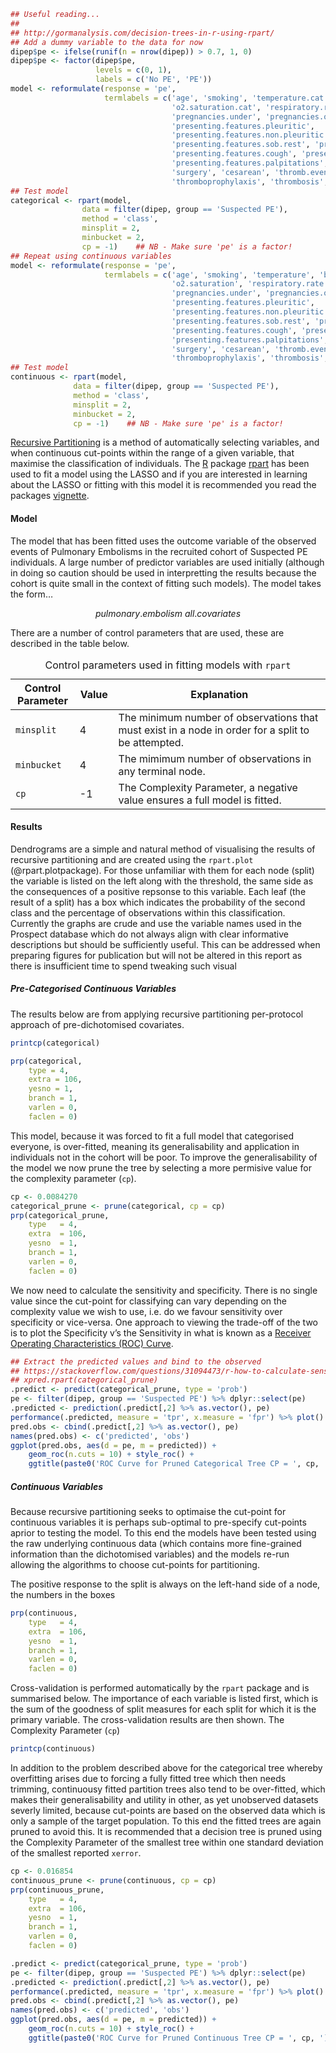 ```r
## Useful reading...
##
## http://gormanalysis.com/decision-trees-in-r-using-rpart/
## Add a dummy variable to the data for now
dipep$pe <- ifelse(runif(n = nrow(dipep)) > 0.7, 1, 0)
dipep$pe <- factor(dipep$pe,
                   levels = c(0, 1),
                   labels = c('No PE', 'PE'))
model <- reformulate(response = 'pe',
                     termlabels = c('age', 'smoking', 'temperature.cat', 'bp.diastolic.cat', 'bp.systolic.cat',
                                    'o2.saturation.cat', 'respiratory.rate.cat', 'bmi.cat',
                                    'pregnancies.under', 'pregnancies.over', 'prev.preg.problem',
                                    'presenting.features.pleuritic',
                                    'presenting.features.non.pleuritic', 'presenting.features.sob.exertion',
                                    'presenting.features.sob.rest', 'presenting.features.haemoptysis',
                                    'presenting.features.cough', 'presenting.features.syncope',
                                    'presenting.features.palpitations', 'presenting.features.other',
                                    'surgery', 'cesarean', 'thromb.event',
                                    'thromboprophylaxis', 'thrombosis', 'preg.post', 'num.fetus'))
## Test model
categorical <- rpart(model,
                data = filter(dipep, group == 'Suspected PE'),
                method = 'class',
                minsplit = 2,
                minbucket = 2,
                cp = -1)    ## NB - Make sure 'pe' is a factor!
## Repeat using continuous variables
model <- reformulate(response = 'pe',
                     termlabels = c('age', 'smoking', 'temperature', 'bp.diastolic', 'bp.systolic',
                                    'o2.saturation', 'respiratory.rate', 'bmi',
                                    'pregnancies.under', 'pregnancies.over', 'prev.preg.problem',
                                    'presenting.features.pleuritic',
                                    'presenting.features.non.pleuritic', 'presenting.features.sob.exertion',
                                    'presenting.features.sob.rest', 'presenting.features.haemoptysis',
                                    'presenting.features.cough', 'presenting.features.syncope',
                                    'presenting.features.palpitations', 'presenting.features.other',
                                    'surgery', 'cesarean', 'thromb.event',
                                    'thromboprophylaxis', 'thrombosis', 'preg.post', 'num.fetus'))
## Test model
continuous <- rpart(model,
              data = filter(dipep, group == 'Suspected PE'),
              method = 'class',
              minsplit = 2,
              minbucket = 2,
              cp = -1)    ## NB - Make sure 'pe' is a factor!


```

[Recursive Partitioning](https://en.wikipedia.org/wiki/Recursive_partitioning) is a method of automatically selecting variables, and when continuous cut-points within the range of a given variable, that maximise the classification of individuals.  The [R](https://www.r-project.org/) package [rpart](https://cran.r-project.org/web/packages/rpart/) has been used to fit a model using the LASSO and if you are interested in learning about the LASSO or fitting with this model it is recommended you read the packages [vignette](https://cran.r-project.org/web/packages/rpart/vignettes/longintro.pdf).

#### Model

The model that has been fitted uses the outcome variable of the observed events of Pulmonary Embolisms in the recruited cohort of Suspected PE individuals.  A large number of predictor variables are used initially (although in doing so caution should be used in interpretting the results because the cohort is quite small in the context of fitting such models).  The model takes the form...

$$
pulmonary.embolism ~ all.covariates
$$

There are a number of control parameters that are used, these are described in the table below.

Table: Control parameters used in fitting models with `rpart`

Control Parameter | Value     | Explanation
------------------|-----------|---------------------------------------------------------
`minsplit`        | 4         | The minimum number of observations that must exist in a node in order for a split to be attempted.
`minbucket`       | 4         | The mimimum number of observations in any terminal node.
`cp`              | -1        | The Complexity Parameter, a negative value ensures a full model is fitted.

#### Results

Dendrograms are a simple and natural method of visualising the results of recursive partitioning and are created using the `rpart.plot` (@rpart.plotpackage).  For those unfamiliar with them for each node (split) the variable is listed on the left along with the threshold, the same side as the consequences of a positive repsonse to this variable.  Each leaf (the result of a split) has a box which indicates the probability of the second class and the percentage of observations within this classification.  Currently the graphs are crude and use the variable names used in the Prospect database which do not always align with clear informative descriptions but should be sufficiently useful.  This can be addressed when preparing figures for publication but will not be altered in this report as there is insufficient time to spend tweaking such visual

##### Pre-Categorised Continuous Variables

The results below are from applying recursive partitioning per-protocol approach of pre-dichotomised covariates.

```r
printcp(categorical)

```

```r
prp(categorical,
    type = 4,
    extra = 106,
    yesno = 1,
    branch = 1,
    varlen = 0,
    faclen = 0)

```
This model, because it was forced to fit a full model that categorised everyone, is over-fitted, meaning its generalisability and application in individuals not in the cohort will be poor.  To improve the generalisability of the model we now prune the tree by selecting a more permisive value for the complexity parameter (`cp`).

```r
cp <- 0.0084270
categorical_prune <- prune(categorical, cp = cp)
prp(categorical_prune,
    type   = 4,
    extra  = 106,
    yesno  = 1,
    branch = 1,
    varlen = 0,
    faclen = 0)

```

We now need to calculate the sensitivity and specificity.  There is no single value since the cut-point for classifying can vary depending on the complexity value we wish to use, i.e. do we favour sensitivity over specificity or vice-versa.  One approach to viewing the trade-off of the two is to plot the Specificity v's the Sensitivity in what is known as a [Receiver Operating Characteristics (ROC) Curve](https://en.wikipedia.org/wiki/Receiver_operating_characteristic).

```r
## Extract the predicted values and bind to the observed
## https://stackoverflow.com/questions/31094473/r-how-to-calculate-sensitivity-and-specificity-of-rpart-tree
## xpred.rpart(categorical_prune)
.predict <- predict(categorical_prune, type = 'prob')
pe <- filter(dipep, group == 'Suspected PE') %>% dplyr::select(pe)
.predicted <- prediction(.predict[,2] %>% as.vector(), pe)
performance(.predicted, measure = 'tpr', x.measure = 'fpr') %>% plot()
pred.obs <- cbind(.predict[,2] %>% as.vector(), pe)
names(pred.obs) <- c('predicted', 'obs')
ggplot(pred.obs, aes(d = pe, m = predicted)) +
    geom_roc(n.cuts = 10) + style_roc() +
    ggtitle(paste0('ROC Curve for Pruned Categorical Tree CP = ', cp, ')'))

```


##### Continuous Variables

Because recursive partitioning seeks to optimaise the cut-point for continuous variables it is perhaps sub-optimal to pre-specify cut-points aprior to testing the model.  To this end the models have been tested using the raw underlying continuous data (which contains more fine-grained information than the dichotomised variables) and the models re-run allowing the algorithms to choose cut-points for partitioning.

The positive response to the split is always on the left-hand side of a node, the numbers in the boxes

```r
prp(continuous,
    type   = 4,
    extra  = 106,
    yesno  = 1,
    branch = 1,
    varlen = 0,
    faclen = 0)

```




Cross-validation is performed automatically by the `rpart` package and is summarised below.  The importance of each variable is listed first, which is the sum of the goodness of split measures for each split for which it is the primary variable.  The cross-validation results are then shown.  The  Complexity Parameter (`cp`)


```r
printcp(continuous)

```

In addition to the problem described above for the categorical tree whereby overfitting arises due to forcing a fully fitted tree which then needs trimming, continuousy fitted partition trees also tend to be over-fitted, which makes their generalisability and utility in other, as yet unobserved datasets severly limited, because cut-points are based on the observed data which is only a sample of the target population.  To this end the fitted trees are again pruned to avoid this.  It is recommended that a decision tree is pruned using the Complexity Parameter of the smallest tree within one standard deviation of the smallest reported `xerror`.

```r
cp <- 0.016854
continuous_prune <- prune(continuous, cp = cp)
prp(continuous_prune,
    type   = 4,
    extra  = 106,
    yesno  = 1,
    branch = 1,
    varlen = 0,
    faclen = 0)

```

```r
.predict <- predict(categorical_prune, type = 'prob')
pe <- filter(dipep, group == 'Suspected PE') %>% dplyr::select(pe)
.predicted <- prediction(.predict[,2] %>% as.vector(), pe)
performance(.predicted, measure = 'tpr', x.measure = 'fpr') %>% plot()
pred.obs <- cbind(.predict[,2] %>% as.vector(), pe)
names(pred.obs) <- c('predicted', 'obs')
ggplot(pred.obs, aes(d = pe, m = predicted)) +
    geom_roc(n.cuts = 10) + style_roc() +
    ggtitle(paste0('ROC Curve for Pruned Continuous Tree CP = ', cp, ')'))

```
